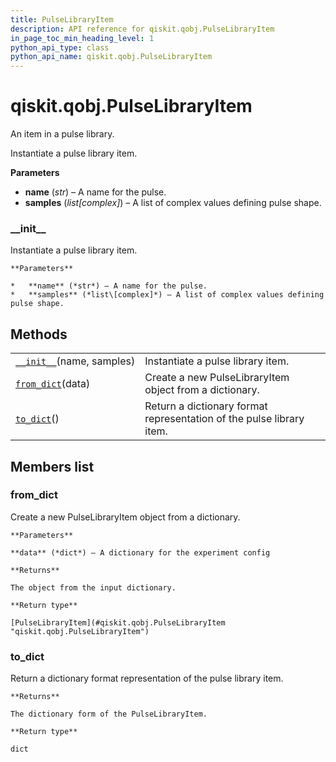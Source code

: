 ```yaml
---
title: PulseLibraryItem
description: API reference for qiskit.qobj.PulseLibraryItem
in_page_toc_min_heading_level: 1
python_api_type: class
python_api_name: qiskit.qobj.PulseLibraryItem
---
```


# qiskit.qobj.PulseLibraryItem

<Class id="qiskit.qobj.PulseLibraryItem" isDedicatedPage={true} github="https://github.com/qiskit/qiskit/tree/stable/0.18/qiskit/qobj/pulse_qobj.py" signature="PulseLibraryItem(name, samples)" modifiers="class">
  An item in a pulse library.

  Instantiate a pulse library item.

  **Parameters**

  *   **name** (*str*) – A name for the pulse.
  *   **samples** (*list\[complex]*) – A list of complex values defining pulse shape.

  ### \_\_init\_\_

  <Function id="qiskit.qobj.PulseLibraryItem.__init__" signature="__init__(name, samples)">
    Instantiate a pulse library item.

    **Parameters**

    *   **name** (*str*) – A name for the pulse.
    *   **samples** (*list\[complex]*) – A list of complex values defining pulse shape.
  </Function>

  ## Methods

  |                                                                                                             |                                                                      |
  | ----------------------------------------------------------------------------------------------------------- | -------------------------------------------------------------------- |
  | [`__init__`](#qiskit.qobj.PulseLibraryItem.__init__ "qiskit.qobj.PulseLibraryItem.__init__")(name, samples) | Instantiate a pulse library item.                                    |
  | [`from_dict`](#qiskit.qobj.PulseLibraryItem.from_dict "qiskit.qobj.PulseLibraryItem.from_dict")(data)       | Create a new PulseLibraryItem object from a dictionary.              |
  | [`to_dict`](#qiskit.qobj.PulseLibraryItem.to_dict "qiskit.qobj.PulseLibraryItem.to_dict")()                 | Return a dictionary format representation of the pulse library item. |

  ## Members list

  ### from\_dict

  <Function id="qiskit.qobj.PulseLibraryItem.from_dict" signature="from_dict(data)" modifiers="classmethod">
    Create a new PulseLibraryItem object from a dictionary.

    **Parameters**

    **data** (*dict*) – A dictionary for the experiment config

    **Returns**

    The object from the input dictionary.

    **Return type**

    [PulseLibraryItem](#qiskit.qobj.PulseLibraryItem "qiskit.qobj.PulseLibraryItem")
  </Function>

  ### to\_dict

  <Function id="qiskit.qobj.PulseLibraryItem.to_dict" signature="to_dict()">
    Return a dictionary format representation of the pulse library item.

    **Returns**

    The dictionary form of the PulseLibraryItem.

    **Return type**

    dict
  </Function>
</Class>


